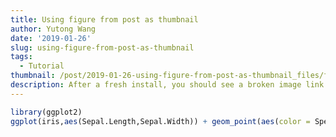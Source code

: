 ```yaml
---
title: Using figure from post as thumbnail
author: Yutong Wang
date: '2019-01-26'
slug: using-figure-from-post-as-thumbnail
tags:
  - Tutorial
thumbnail: /post/2019-01-26-using-figure-from-post-as-thumbnail_files/figure-html/thumbnail-1.png
description: After a fresh install, you should see a broken image link directly to the left. Open this post and run "Touch File" in the blogdown Addin will make the image appear.
---
```


```r
library(ggplot2)
ggplot(iris,aes(Sepal.Length,Sepal.Width)) + geom_point(aes(color = Species))
```

